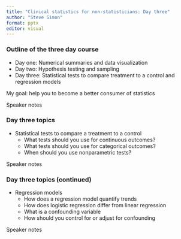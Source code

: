```yaml
---
title: "Clinical statistics for non-statisticians: Day three"
author: "Steve Simon"
format: pptx
editor: visual
---
```


### Outline of the three day course

-   Day one: Numerical summaries and data visualization
-   Day two: Hypothesis testing and sampling
-   Day three: Statistical tests to compare treatment to a control and regression models

My goal: help you to become a better consumer of statistics

::: {.notes}
Speaker notes
:::

### Day three topics

-   Statistical tests to compare a treatment to a control
    -   What tests should you use for continuous outcomes?
    -   What tests should you use for categorical outcomes?
    -   When should you use nonparametric tests?

::: {.notes}
Speaker notes
:::

### Day three topics (continued)

-   Regression models
    -   How does a regression model quantify trends
    -   How does logistic regression differ from linear regression
    -   What is a confounding variable 
    -   How should you control for or adjust for confounding

::: {.notes}
Speaker notes
:::
